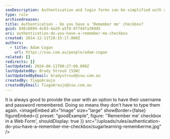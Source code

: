 ```yaml
---
seoDescription: Authentication and login forms can be simplified with a 'Remember me' checkbox option, allowing users to save their username and password for future convenience.
type: rule
archivedreason:
title: Authentication - Do you have a 'Remember me' checkbox?
guid: 846c0894-4c03-4a29-a5f8-97744fa394d5
uri: authentication-do-you-have-a-remember-me-checkbox
created: 2014-12-11T20:15:17.000Z
authors:
  - title: Adam Cogan
    url: https://ssw.com.au/people/adam-cogan
related: []
redirects: []
lastUpdated: 2024-06-11T00:27:00.000Z
lastUpdatedBy: Brady Stroud [SSW]
lastUpdatedByEmail: bradystroud@ssw.com.au
createdBy: TiagoAraujo
createdByEmail: TiagoAraujo@ssw.com.au
---
```


It is always good to provide the user with an option to have their username and password remembered. Doing so means they don't have to type them again.
<imageEmbed
  alt="Image"
  size="large"
  showBorder={false}
  figureEmbed={{
    preset: "goodExample",
    figure: '\'Remember me\' checkbox in a Web Form',
    shouldDisplay: true
  }}
  src="/uploads/rules/authentication-do-you-have-a-remember-me-checkbox/sugarlearning-rememberme.jpg"
/>
